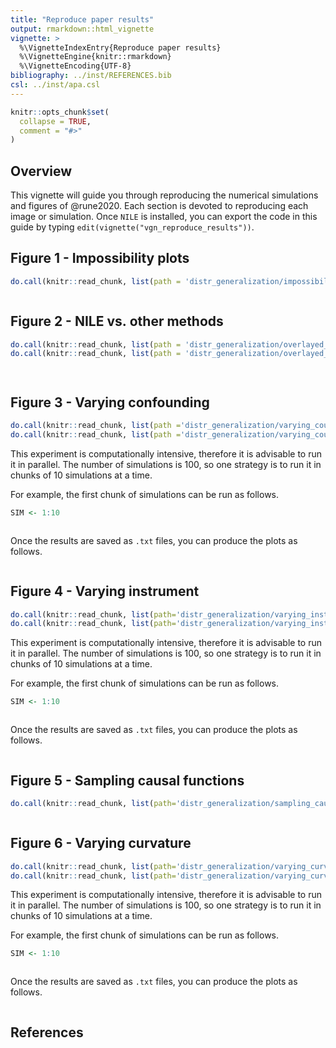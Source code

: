 ```yaml
---
title: "Reproduce paper results"
output: rmarkdown::html_vignette
vignette: >
  %\VignetteIndexEntry{Reproduce paper results}
  %\VignetteEngine{knitr::rmarkdown}
  %\VignetteEncoding{UTF-8}
bibliography: ../inst/REFERENCES.bib
csl: ../inst/apa.csl
---
```


```r
knitr::opts_chunk$set(
  collapse = TRUE,
  comment = "#>"
)
```



## Overview
This vignette will guide you through reproducing the numerical simulations and figures of @rune2020.
Each section is devoted to reproducing each image or simulation.
Once `NILE` is installed, you can export the code in this guide by typing `edit(vignette("vgn_reproduce_results"))`.



## Figure 1 - Impossibility plots
```r
do.call(knitr::read_chunk, list(path = 'distr_generalization/impossibility/impossibility_results.R'))
```

```r

```



## Figure 2 - NILE vs. other methods
```r
do.call(knitr::read_chunk, list(path = 'distr_generalization/overlayed_estimates/overlay_estimates.R'))
do.call(knitr::read_chunk, list(path = 'distr_generalization/overlayed_estimates/plot.R'))
```

```r

```

```r

```



## Figure 3 - Varying confounding
```r
do.call(knitr::read_chunk, list(path ='distr_generalization/varying_counfounding/varying_confounding1.R'))
do.call(knitr::read_chunk, list(path ='distr_generalization/varying_counfounding/plot.R'))
```

This experiment is computationally intensive, therefore it is advisable to run it in parallel. The number of simulations is 100, so one strategy is to run it in chunks of 10 simulations at a time. 

For example, the first chunk of simulations can be run as follows.

```r
SIM <- 1:10

```


```r

```

Once the results are saved as `.txt` files, you can produce the plots as follows.

```r

```



## Figure 4 - Varying instrument
```r
do.call(knitr::read_chunk, list(path='distr_generalization/varying_instrument/varying_instrument1.R'))
do.call(knitr::read_chunk, list(path='distr_generalization/varying_instrument/plot.R'))
```

This experiment is computationally intensive, therefore it is advisable to run it in parallel. The number of simulations is 100, so one strategy is to run it in chunks of 10 simulations at a time. 

For example, the first chunk of simulations can be run as follows.

```r
SIM <- 1:10

```


```r

```

Once the results are saved as `.txt` files, you can produce the plots as follows.

```r

```



## Figure 5 - Sampling causal functions
```r
do.call(knitr::read_chunk, list(path='distr_generalization/sampling_causal_function/plot_sample_functions.R'))
```

```r

```



## Figure 6 - Varying curvature
```r
do.call(knitr::read_chunk, list(path='distr_generalization/varying_curvature/nz_curvature_strong1.R'))
do.call(knitr::read_chunk, list(path='distr_generalization/varying_curvature/plot.R'))
```

This experiment is computationally intensive, therefore it is advisable to run it in parallel. The number of simulations is 100, so one strategy is to run it in chunks of 10 simulations at a time. 

For example, the first chunk of simulations can be run as follows.

```r
SIM <- 1:10

```


```r

```

Once the results are saved as `.txt` files, you can produce the plots as follows.

```r

```



## References



